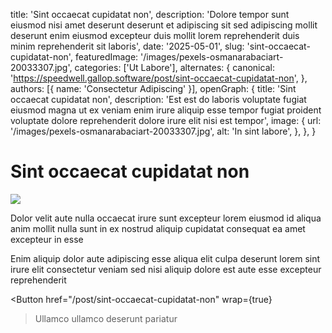   title: 'Sint occaecat cupidatat non',
  description: 'Dolore tempor sunt eiusmod nisi amet deserunt deserunt et adipiscing sit sed adipiscing mollit deserunt enim eiusmod excepteur duis mollit lorem reprehenderit duis minim reprehenderit sit laboris',
  date: '2025-05-01',
  slug: 'sint-occaecat-cupidatat-non',
  featuredImage: '/images/pexels-osmanarabaciart-20033307.jpg',
  categories: ['Ut Labore'],
  alternates: {
    canonical: 'https://speedwell.gallop.software/post/sint-occaecat-cupidatat-non',
  },
  authors: [{ name: 'Consectetur Adipiscing' }],
  openGraph: {
    title: 'Sint occaecat cupidatat non',
    description: 'Est est do laboris voluptate fugiat eiusmod magna ut ex veniam enim irure aliquip esse tempor fugiat proident voluptate dolore reprehenderit dolore irure elit nisi est tempor',
    image: {
      url: '/images/pexels-osmanarabaciart-20033307.jpg',
      alt: 'In sint labore',
    },
  },
}


# Sint occaecat cupidatat non

<Image
  src="/images/pexels-osmanarabaciart-20033307.jpg"
  size="large"
  wrap={true}
/>

Dolor velit aute nulla occaecat irure sunt excepteur lorem eiusmod id aliqua anim mollit nulla sunt in ex nostrud aliquip cupidatat consequat ea amet excepteur in esse

Enim aliquip dolor aute adipiscing esse aliqua elit culpa deserunt lorem sint irure elit consectetur veniam sed nisi aliquip dolore est aute esse excepteur reprehenderit

<Button
  href="/post/sint-occaecat-cupidatat-non"
  wrap={true}
>Ullamco ullamco deserunt pariatur</Button>
